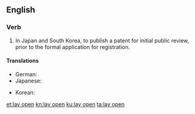 ==English==

===Verb===
{{en-verb|head=[[lay]] [[open]]|lays open|laying open|laid open}}

# {{lb|en|patents}} In Japan and South Korea, to publish a patent for initial public review, prior to the formal application for registration.

====Translations====
{{trans-top|East Asian patent publication}}
* German: {{t+|de|offenlegen}}
* Japanese: {{t|ja|公開する|tr=kōkaisuru|sc=Jpan}}
{{trans-mid}}
* Korean: {{t+|ko|공개하다|sc=Kore}}
{{trans-bottom}}

[[et:lay open]]
[[kn:lay open]]
[[ku:lay open]]
[[ta:lay open]]